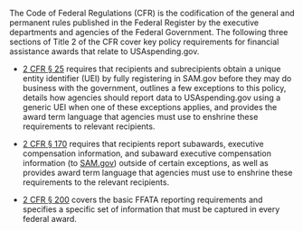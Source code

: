 The Code of Federal Regulations (CFR) is the codification of the
general and permanent rules published in the Federal Register by the
executive departments and agencies of the Federal Government. The
following three sections of Title 2 of the CFR cover key policy
requirements for financial assistance awards that relate to
USAspending.gov. 

- <a target="_blank" rel="noopener noreferrer" href="https://www.ecfr.gov/current/title-2/subtitle-A/chapter-I/part-25">2 CFR §
  25</a> requires that recipients and subrecipients obtain a unique entity
    identifier (UEI) by fully registering in SAM.gov before they may do
    business with the government, outlines a few exceptions to this
    policy, details how agencies should report data to USAspending.gov
    using a generic UEI when one of these exceptions applies, and
    provides the award term language that agencies must use to enshrine
    these requirements to relevant recipients.

- <a target="_blank" rel="noopener noreferrer" href="https://www.ecfr.gov/current/title-2/subtitle-A/chapter-I/part-170">2 CFR §
  170</a> requires that recipients report subawards, executive compensation
    information, and subaward executive compensation information (to <a target="_blank" rel="noopener noreferrer" href="https://www.sam.gov">SAM.gov</a>) outside of certain
    exceptions, as well as provides award term language that agencies
    must use to enshrine these requirements to the relevant recipients. 

- <a target="_blank" rel="noopener noreferrer" href="https://www.ecfr.gov/current/title-2/subtitle-A/chapter-II/part-200">2 CFR §
  200</a> covers the basic FFATA reporting requirements and specifies a
    specific set of information that must be captured in every federal
    award. 
